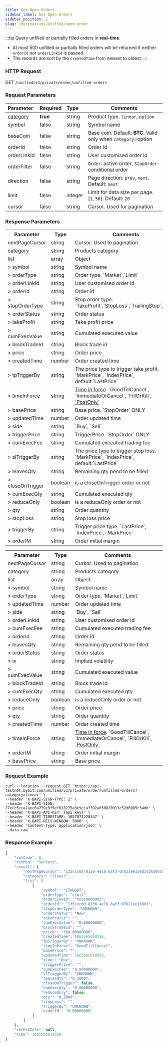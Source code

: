 ```yaml
---
title: Get Open Orders
sidebar_label: Get Open Orders
sidebar_position: 2
slug: /derivatives/unified/open-order
---
```

:::tip
Query unfilled or partially filled orders in **real-time**.
- At most 500 unfilled or partially filled orders will be returned if neither `orderId` nor `orderLinkId` is passed.
- The records are sort by the `createdTime` from newest to oldest.
:::

### HTTP Request
GET `/unified/v3/private/order/unfilled-orders`

### Request Parameters
| Parameter | Required | Type | Comments|
|:----- |:-------|:-----|------ |
|[category](../enum#category)|**true** |string |Product type. `linear`, `option` |
|symbol |false |string |Symbol name |
|baseCoin |false |string |Base coin. Default: **BTC**. Valid only when `category`=option |
|orderId |false |string |Order id |
|orderLinkId |false |string |User customised order id |
|orderFilter |false |string |`Order`: active order, `StopOrder`: conditional order|
|direction |false |string |Page direction. `prev`, `next`. Default: `next`|
|limit |false |integer |Limit for data size per page. [`1`, `50`]. Default: `20`|
|cursor |false |string |Cursor. Used for pagination|

### Response Parameters
<Tabs>
<TabItem value="linear" label="linear" default>
    <table border="0.5">
        <tr>
            <th>Parameter</th><th>Type</th><th>Comments</th>
        </tr>
        <tr>
            <td>nextPageCursor</td><td>string</td><td>Cursor. Used to pagination</td>
        </tr>
        <tr>
            <td>category</td><td>string</td><td>Products category</td>
        </tr>
        <tr>
            <td>list</td><td>array</td><td>Object</td>
        </tr>
        <tr>
            <td>> symbol</td><td>string</td><td>Symbol name </td>
        </tr>
        <tr>
            <td>> orderType</td><td>string</td><td>Order type. `Market`,`Limit` </td>
        </tr>
        <tr>
            <td>> orderLinkId</td><td>string</td><td>User customised order id </td>
        </tr>
        <tr>
            <td>> orderId</td><td>string</td><td>Order id </td>
        </tr>
        <tr>
            <td>> stopOrderType</td><td>string</td><td>Stop order type. `TakeProfit`,`StopLoss`,`TrailingStop`,`Stop` </td>
        </tr>
        <tr>
            <td>> orderStatus</td><td>string</td><td>Order status </td>
        </tr>
        <tr>
            <td>> takeProfit</td><td>string</td><td>Take profit price </td>
        </tr>
        <tr>
            <td>> cumExecValue</td><td>string</td><td>Cumulated executed value </td>
        </tr>
        <tr>
            <td>> blockTradeId</td><td>string</td><td>Block trade id </td>
        </tr>
        <tr>
            <td>> price</td><td>string</td><td>Order price </td>
        </tr>
        <tr>
            <td>> createdTime</td><td>number</td><td>Order created time </td>
        </tr>
        <tr>
            <td>> tpTriggerBy</td><td>string</td><td>The price type to trigger take profit. `MarkPrice`, `IndexPrice`, default:`LastPrice` </td>
        </tr>
        <tr>
            <td>> timeInForce</td><td>string</td><td><a href="https://www.bybit.com/en-US/help-center/bybitHC_Article?language=en_US&id=000001044">Time in force</a>. `GoodTillCancel`, `ImmediateOrCancel`, `FillOrKill`, <a href="https://www.bybit.com/en-US/help-center/bybitHC_Article?language=en_US&id=000001051">`PostOnly`</a> </td>
        </tr>
        <tr>
            <td>> basePrice</td><td>string</td><td>Base price. `StopOrder` ONLY </td>
        </tr>
        <tr>
            <td>> updatedTime</td><td>number</td><td>Order updated time </td>
        </tr>
        <tr>
            <td>> side</td><td>string</td><td>`Buy`, `Sell` </td>
        </tr>
        <tr>
            <td>> triggerPrice</td><td>string</td><td>TriggerPrice. `StopOrder` ONLY </td>
        </tr>
        <tr>
            <td>> cumExecFee</td><td>string</td><td>Cumulated executed trading fee </td>
        </tr>
        <tr>
            <td>> slTriggerBy</td><td>string</td><td>The price type to trigger stop loss. `MarkPrice`, `IndexPrice`, default:`LastPrice`  </td>
        </tr>
        <tr>
            <td>> leavesQty</td><td>string</td><td>Remaining qty pend to be filled </td>
        </tr>
        <tr>
            <td>> closeOnTrigger</td><td>boolean</td><td>is a closeOnTrigger order or not </td>
        </tr>
        <tr>
            <td>> cumExecQty</td><td>string</td><td>Cumulated executed qty </td>
        </tr>
        <tr>
            <td>> reduceOnly</td><td>boolean</td><td>is a reduceOnly order or not  </td>
        </tr>
        <tr>
            <td>> qty</td><td>string</td><td>Order quantity </td>
        </tr>
        <tr>
            <td>> stopLoss</td><td>string</td><td>Stop loss price </td>
        </tr>
        <tr>
            <td>> triggerBy</td><td>string</td><td>Trigger price type. `LastPrice`, `IndexPrice`, `MarkPrice` </td>
        </tr>
        <tr>
            <td>> orderIM</td><td>string</td><td>Order initial margin </td>
        </tr>
    </table>
</TabItem>

<TabItem value="option" label="option">
    <table border="0.5">
        <tr>
            <th>Parameter</th><th>Type</th><th>Comments</th>
        </tr>
        <tr>
            <td>nextPageCursor</td><td>string</td><td>Cursor. Used to pagination</td>
        </tr>
        <tr>
            <td>category</td><td>string</td><td>Products category</td>
        </tr>
        <tr>
            <td>list</td><td>array</td><td>Object</td>
        </tr>
        <tr>
            <td>> symbol</td><td>string</td><td>Symbol name </td>
        </tr>
        <tr>
            <td>> orderType</td><td>string</td><td>Order type. `Market`,`Limit`  </td>
        </tr>
        <tr>
            <td>> updatedTime</td><td>number</td><td>Order updated time  </td>
        </tr>
        <tr>
            <td>> side</td><td>string</td><td>`Buy`, `Sell`  </td>
        </tr>
        <tr>
            <td>> orderLinkId</td><td>string</td><td>User customised order id  </td>
        </tr>
        <tr>
            <td>> cumExecFee</td><td>string</td><td>Cumulated executed trading fee  </td>
        </tr>
        <tr>
            <td>> orderId</td><td>string</td><td>Order id  </td>
        </tr>
        <tr>
            <td>> leavesQty</td><td>string</td><td>Remaining qty pend to be filled  </td>
        </tr>
        <tr>
            <td>> orderStatus</td><td>string</td><td>Order status  </td>
        </tr>
        <tr>
            <td>> iv</td><td>string</td><td>Implied volatility </td>
        </tr>
        <tr>
            <td>> cumExecValue</td><td>string</td><td>Cumulated executed value  </td>
        </tr>
        <tr>
            <td>> blockTradeId</td><td>string</td><td>Block trade id  </td>
        </tr>
        <tr>
            <td>> cumExecQty</td><td>string</td><td>Cumulated executed qty  </td>
        </tr>
        <tr>
            <td>> reduceOnly</td><td>boolean</td><td>is a reduceOnly order or not   </td>
        </tr>
        <tr>
            <td>> price</td><td>string</td><td>Order price  </td>
        </tr>
        <tr>
            <td>> qty</td><td>string</td><td>Order quantity </td>
        </tr>
        <tr>
            <td>> createdTime</td><td>number</td><td>Order created time  </td>
        </tr>
        <tr>
            <td>> timeInForce</td><td>string</td><td><a href="https://www.bybit.com/en-US/help-center/bybitHC_Article?language=en_US&id=000001044">Time in force</a>. `GoodTillCancel`, `ImmediateOrCancel`, `FillOrKill`, <a href="https://www.bybit.com/en-US/help-center/bybitHC_Article?language=en_US&id=000001051">`PostOnly`</a>  </td>
        </tr>
        <tr>
            <td>> orderIM</td><td>string</td><td>Order initial margin  </td>
        </tr>
        <tr>
            <td>> basePrice</td><td>string</td><td>Base price </td>
        </tr>
    </table>
</TabItem>
</Tabs>

### Request Example

<Tabs>
<TabItem value="console-linear" label="linear">

```http
curl --location --request GET 'https://api-testnet.bybit.com/unified/v3/private/order/unfilled-orders?category=linear' \
--header 'X-BAPI-SIGN-TYPE: 2' \
--header 'X-BAPI-SIGN: 27ecc5cca2aec6a779c9f5ef828275a3e9ccaf392a030820911c52d6085c34db' \
--header 'X-BAPI-API-KEY: {api key}' \
--header 'X-BAPI-TIMESTAMP: 1657871228347' \
--header 'X-BAPI-RECV-WINDOW: 5000' \
--header 'Content-Type: application/json' \
--data-raw ''
```

</TabItem>
</Tabs>

### Response Example

<Tabs>
<TabItem value="js linear" label="linear">

```javascript
{
    "retCode": 0,
    "retMsg": "Success",
    "result": {
        "nextPageCursor": "135ccc0d-8136-4e1b-8af3-07b11ee158d1%3A1665565610526%2C135ccc0d-8136-4e1b-8af3-07b11ee158d1%3A1665565610526",
        "category": "linear",
        "list": [
            {
                "symbol": "ETHUSDT",
                "orderType": "Limit",
                "orderLinkId": "test0000005",
                "orderId": "135ccc0d-8136-4e1b-8af3-07b11ee158d1",
                "stopOrderType": "UNKNOWN",
                "orderStatus": "New",
                "takeProfit": "",
                "cumExecValue": "0.00000000",
                "blockTradeId": "",
                "price": "700.00000000",
                "createdTime": 1665565610526,
                "tpTriggerBy": "UNKNOWN",
                "timeInForce": "GoodTillCancel",
                "basePrice": "",
                "updatedTime": 1665565610533,
                "side": "Buy",
                "triggerPrice": "",
                "cumExecFee": "0.00000000",
                "slTriggerBy": "UNKNOWN",
                "leavesQty": "0.1000",
                "closeOnTrigger": false,
                "cumExecQty": "0.00000000",
                "reduceOnly": false,
                "qty": "0.1000",
                "stopLoss": "",
                "triggerBy": "UNKNOWN",
                "orderIM": "0.00000000"
            }
        ]
    },
    "retExtInfo": null,
    "time": 1665565614320
}
```
</TabItem>
</Tabs>
